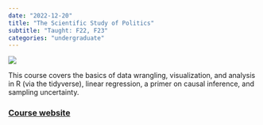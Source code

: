 ```yaml
---
date: "2022-12-20"
title: "The Scientific Study of Politics"
subtitle: "Taught: F22, F23"
categories: "undergraduate"
---
```


![](../logos/pol51.gif)


This course covers the basics of data wrangling, visualization, and analysis in R (via the tidyverse), linear regression, a primer on causal inference, and sampling uncertainty. 


### [Course website](https://quantpol.juanftellez.com/)